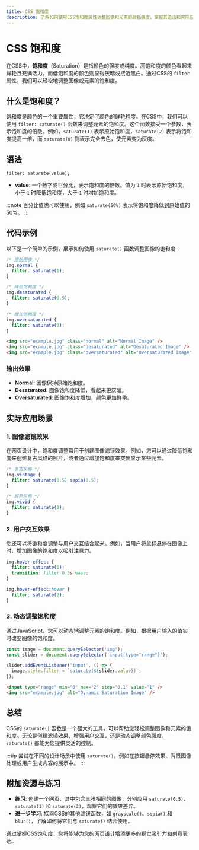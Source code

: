 ```yaml
---
title: CSS 饱和度
description: 了解如何使用CSS饱和度属性调整图像和元素的颜色强度，掌握其语法和实际应用场景。
---
```


# CSS 饱和度

在CSS中，**饱和度**（Saturation）是指颜色的强度或纯度。高饱和度的颜色看起来鲜艳且充满活力，而低饱和度的颜色则显得灰暗或接近黑白。通过CSS的 `filter` 属性，我们可以轻松地调整图像或元素的饱和度。

## 什么是饱和度？

饱和度是颜色的一个重要属性，它决定了颜色的鲜艳程度。在CSS中，我们可以使用 `filter: saturate()` 函数来调整元素的饱和度。这个函数接受一个参数，表示饱和度的倍数。例如，`saturate(1)` 表示原始饱和度，`saturate(2)` 表示将饱和度提高一倍，而 `saturate(0)` 则表示完全去色，使元素变为灰度。

## 语法

`filter: saturate(value);`

- **value**: 一个数字或百分比，表示饱和度的倍数。值为 `1` 时表示原始饱和度，小于 `1` 时降低饱和度，大于 `1` 时增加饱和度。

:::note
百分比值也可以使用，例如 `saturate(50%)` 表示将饱和度降低到原始值的50%。
:::

## 代码示例

以下是一个简单的示例，展示如何使用 `saturate()` 函数调整图像的饱和度：

```css
/* 原始图像 */
img.normal {
  filter: saturate(1);
}

/* 降低饱和度 */
img.desaturated {
  filter: saturate(0.5);
}

/* 增加饱和度 */
img.oversaturated {
  filter: saturate(2);
}
```

```html
<img src="example.jpg" class="normal" alt="Normal Image" />
<img src="example.jpg" class="desaturated" alt="Desaturated Image" />
<img src="example.jpg" class="oversaturated" alt="Oversaturated Image" />
```

### 输出效果

- **Normal**: 图像保持原始饱和度。
- **Desaturated**: 图像饱和度降低，看起来更灰暗。
- **Oversaturated**: 图像饱和度增加，颜色更加鲜艳。

## 实际应用场景

### 1. 图像滤镜效果

在网页设计中，饱和度调整常用于创建图像滤镜效果。例如，您可以通过降低饱和度来创建复古风格的照片，或者通过增加饱和度来突出显示某些元素。

```css
/* 复古风格 */
img.vintage {
  filter: saturate(0.5) sepia(0.5);
}

/* 鲜艳风格 */
img.vivid {
  filter: saturate(2);
}
```

### 2. 用户交互效果

您还可以将饱和度调整与用户交互结合起来。例如，当用户将鼠标悬停在图像上时，增加图像的饱和度以吸引注意力。

```css
img.hover-effect {
  filter: saturate(1);
  transition: filter 0.3s ease;
}

img.hover-effect:hover {
  filter: saturate(2);
}
```

### 3. 动态调整饱和度

通过JavaScript，您可以动态地调整元素的饱和度。例如，根据用户输入的值实时改变图像的饱和度。

```javascript
const image = document.querySelector('img');
const slider = document.querySelector('input[type="range"]');

slider.addEventListener('input', () => {
  image.style.filter = `saturate(${slider.value})`;
});
```

```html
<input type="range" min="0" max="2" step="0.1" value="1" />
<img src="example.jpg" alt="Dynamic Saturation Image" />
```

## 总结

CSS的 `saturate()` 函数是一个强大的工具，可以帮助您轻松调整图像和元素的饱和度。无论是创建滤镜效果、增强用户交互，还是动态调整颜色强度，`saturate()` 都能为您提供灵活的控制。

:::tip
尝试在不同的设计场景中使用 `saturate()`，例如在按钮悬停效果、背景图像处理或用户生成内容的展示中。
:::

## 附加资源与练习

- **练习**: 创建一个网页，其中包含三张相同的图像，分别应用 `saturate(0.5)`、`saturate(1)` 和 `saturate(2)`，观察它们的效果差异。
- **进一步学习**: 探索CSS的其他滤镜函数，如 `grayscale()`、`sepia()` 和 `blur()`，了解如何将它们与 `saturate()` 结合使用。

通过掌握CSS饱和度，您将能够为您的网页设计增添更多的视觉吸引力和创意表达。